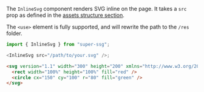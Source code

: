
The `InlineSvg` component renders SVG inline on the page. It takes a `src` prop as defined in the [assets structure section](</docs/00 - Introduction/01 - Structure.mdx>).

The `<use>` element is fully supported, and will rewrite the path to the `/res` folder.

```js
import { InlineSvg } from "super-ssg";

<InlineSvg src="/path/to/your.svg" />;
```

```html
<svg version="1.1" width="300" height="200" xmlns="http://www.w3.org/2000/svg">
  <rect width="100%" height="100%" fill="red" />
  <circle cx="150" cy="100" r="80" fill="green" />
</svg>
```
